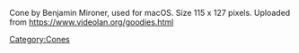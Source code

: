 Cone by Benjamin Mironer, used for macOS. Size 115 x 127 pixels. Uploaded from https://www.videolan.org/goodies.html [[Category:Cones]]
